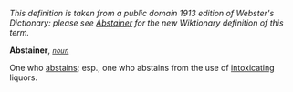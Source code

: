 ''This definition is taken from a public domain 1913 edition of Webster's Dictionary: please see [[Abstainer]] for the new Wiktionary definition of this term.''

'''Abstainer''', ''<code>[[noun (part of speech)|noun]]</code>''

One who [[abstains]]; esp., one who abstains from the use of [[intoxicating]] liquors.